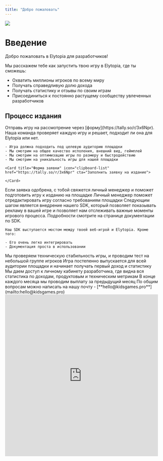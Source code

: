 ```yaml
---
title: "Добро пожаловать"
---
```


<img
  className="rounded-xl"
  noZoom={true}
  src="/images/preview.png"
/>

# Введение

Добро пожаловать в Elytopia для разработчиков\!

Мы расскажем тебе как запустить твою игру в Elytopia, где ты сможешь:

- Охватить миллионы игроков по всему миру
- Получать справедливую долю дохода
- Получать статистику и отзывы по своим играм
- Присоединиться к постоянно растущему сообществу увлеченных разработчиков

## Процесс издания

<Steps>
  <Step title="Заполнить заявку на издание" iconType="regular" stepNumber="1">
    Отправь игру на рассмотрение через [форму](https://tally.so/r/3x6Npr). Наша команда проверяет каждую игру и решает, подходит ли она для Elytopia или нет.

    - Игра должна подходить под целевую аудиторию площадки
    - Мы смотрим на общее качество исполения, внешний вид, геймплей
    - Мы смотрим на оптимизацию игры по размеру и быстродействию
    - Мы смотрим на уникальность игры для нашей площадки

    <Card title="Форма заявки" icon="clipboard-list" href="https://tally.so/r/3x6Npr" cta="Заполнить заявку на издание">
      
    </Card>
  </Step>
  <Step title="Получить одобрение">
    Если заявка одобрена, с тобой свяжется личный менеджер и поможет подготовить игру к изданию на площадке
  </Step>
  <Step title="Отредактировать игру под требования площадки">
    Личный менеджер поможет отредактировать игру согласно требованиям площадки
  </Step>
  <Step title="Интегрировать SDK">
    Следующим шагом является внедрение нашего SDK, который позволяет показывать рекламу в вашей игре и позволяет нам отслеживать важные моменты игрового процесса. Подробности смотрите на странице документации по SDK.

    Наш SDK выступается мостом между твоей веб-игрой и Elytopia. Кроме того:

    - Его очень легко интегрировать
    - Документация проста в использовании
  </Step>
  <Step title="Технический релиз">
    Мы проверяем техническую стабильность игры, и проводим тест на небольшой группе игроков
  </Step>
  <Step title="Глобальный релиз">
    Игра постепенно выпускается для всей аудитории площадки и начинает получать первый доход и статистику
  </Step>
  <Step title="Дешборд разработчика">
    Мы даем доступ к личному кабинету разработчика, где видна вся статистика по доходам, продуктовым и техническим метрикам
  </Step>
  <Step title="Первая выплата!">
    В конце каждого месяца мы проводим выплату за предыдущий месяц
  </Step>
</Steps>

<Info>
  По общим вопросам можно написать на нашу почту - [**hello@kidsgames.pro**](mailto:hello@kidsgames.pro)
</Info>

<iframe className="airtable-embed" src="https://airtable.com/embed/apprtkNg2hv8epnz7/pagX0bS34hKmL6GGK/form" frameBorder="0" onMouseWheel="" width="100%" height="533" style={{ background: "transparent", border: "1px solid #ccc" }} />